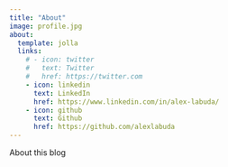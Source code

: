 ```yaml
---
title: "About"
image: profile.jpg
about:
  template: jolla
  links:
    # - icon: twitter
    #   text: Twitter
    #   href: https://twitter.com
    - icon: linkedin
      text: LinkedIn
      href: https://www.linkedin.com/in/alex-labuda/
    - icon: github
      text: Github
      href: https://github.com/alexlabuda
---
```


About this blog

